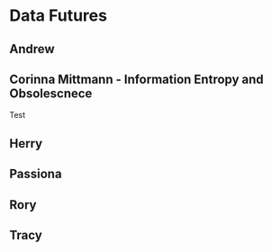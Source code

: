 # Data Futures

## Andrew

## Corinna Mittmann - Information Entropy and Obsolescnece

Test

## Herry

## Passiona

## Rory

## Tracy
